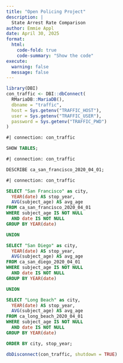 ```yaml
---
title: "Open Policing Project"
description: |
  State Arrest Rate Comparison
author: Emmie Appl
date: April 30, 2025
format:
  html:
    code-fold: true
    code-summary: "Show the code"
execute:
  warning: false
  message: false
---
```


```r
library(DBI)
con_traffic <- DBI::dbConnect(
  RMariaDB::MariaDB(),
  dbname = "traffic",
  host = Sys.getenv("TRAFFIC_HOST"),
  user = Sys.getenv("TRAFFIC_USER"),
  password = Sys.getenv("TRAFFIC_PWD")
)
```

```sql
#| connection: con_traffic

SHOW TABLES;
```

```sql
#| connection: con_traffic

DESCRIBE ca_san_francisco_2020_04_01;

```

```sql
#| connection: con_traffic

SELECT "San Francisco" as city,
  YEAR(date) AS stop_year,
  AVG(subject_age) AS avg_age
FROM ca_san_francisco_2020_04_01
WHERE subject_age IS NOT NULL
  AND date IS NOT NULL
GROUP BY YEAR(date)

UNION

SELECT "San Diego" as city,
  YEAR(date) AS stop_year,
  AVG(subject_age) AS avg_age
FROM ca_san_diego_2020_04_01
WHERE subject_age IS NOT NULL
  AND date IS NOT NULL
GROUP BY YEAR(date)

UNION

SELECT "Long Beach" as city,
  YEAR(date) AS stop_year,
  AVG(subject_age) AS avg_age
FROM ca_long_beach_2020_04_01
WHERE subject_age IS NOT NULL
  AND date IS NOT NULL
GROUP BY YEAR(date)

ORDER BY city, stop_year;
```

```r
dbDisconnect(con_traffic, shutdown = TRUE)
```
